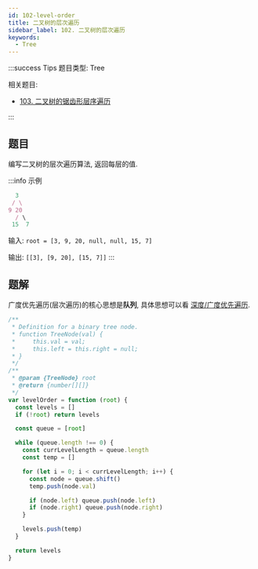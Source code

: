 ```yaml
---
id: 102-level-order
title: 二叉树的层次遍历
sidebar_label: 102. 二叉树的层次遍历
keywords:
  - Tree
---
```


:::success Tips
题目类型: Tree

相关题目:

- [103. 二叉树的锯齿形层序遍历](/leetcode/medium/103-zigzag-level-order)

:::

## 题目

编写二叉树的层次遍历算法, 返回每层的值.

:::info 示例

```ts
  3
 / \
9 20
  / \
 15  7
```

输入: `root = [3, 9, 20, null, null, 15, 7]`

输出: `[[3], [9, 20], [15, 7]]`
:::

## 题解

广度优先遍历(层次遍历)的核心思想是**队列**, 具体思想可以看 [深度/广度优先遍历](/algorithm-design/dfs-bfs).

```ts
/**
 * Definition for a binary tree node.
 * function TreeNode(val) {
 *     this.val = val;
 *     this.left = this.right = null;
 * }
 */
/**
 * @param {TreeNode} root
 * @return {number[][]}
 */
var levelOrder = function (root) {
  const levels = []
  if (!root) return levels

  const queue = [root]

  while (queue.length !== 0) {
    const currLevelLength = queue.length
    const temp = []

    for (let i = 0; i < currLevelLength; i++) {
      const node = queue.shift()
      temp.push(node.val)

      if (node.left) queue.push(node.left)
      if (node.right) queue.push(node.right)
    }

    levels.push(temp)
  }

  return levels
}
```
